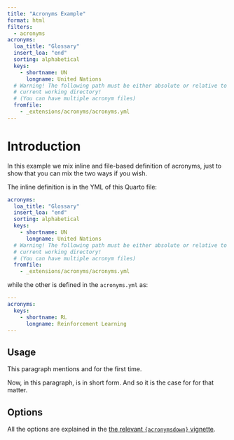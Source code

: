 ```yaml
---
title: "Acronyms Example"
format: html
filters:
  - acronyms
acronyms:
  loa_title: "Glossary"
  insert_loa: "end"
  sorting: alphabetical
  keys:
    - shortname: UN
      longname: United Nations
  # Warning! The following path must be either absolute or relative to the 
  # current working directory! 
  # (You can have multiple acronym files)
  fromfile: 
    - _extensions/acronyms/acronyms.yml
---
```


# Introduction {#intro}

In this example we mix inline and file-based definition of acronyms, just to
show that you can mix the two ways if you wish.

The inline definition is in the YML of this Quarto file:

```yml
acronyms:
  loa_title: "Glossary"
  insert_loa: "end"
  sorting: alphabetical
  keys:
    - shortname: UN
      longname: United Nations
  # Warning! The following path must be either absolute or relative to the 
  # current working directory! 
  # (You can have multiple acronym files)
  fromfile: 
    - _extensions/acronyms/acronyms.yml
```

while the other is defined in the `acronyms.yml` as:

```yml
---
acronyms:
  keys:
    - shortname: RL
      longname: Reinforcement Learning
---
```


## Usage

This paragraph mentions \acr{RL} and \acr{UN} for the first time.

Now, in this paragraph, \acr{RL} is in short form.
And so it is the case for \acr{UN} for that matter.

## Options

All the options are explained in the [the relevant `{acronymsdown}` vignette](https://rchaput.github.io/acronymsdown/articles/options.html).




